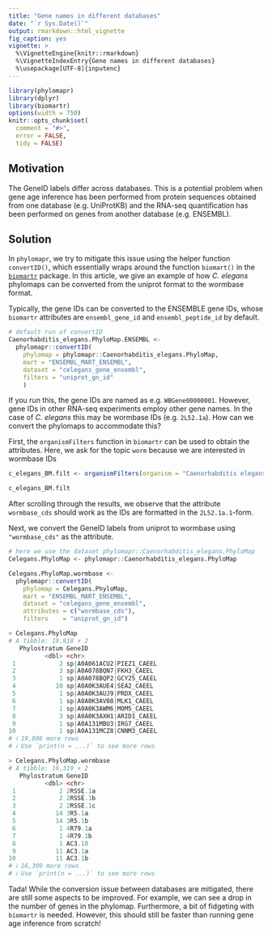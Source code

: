 ```yaml
---
title: "Gene names in different databases"
date: "`r Sys.Date()`"
output: rmarkdown::html_vignette
fig_caption: yes
vignette: >
  %\VignetteEngine{knitr::rmarkdown}
  %\VignetteIndexEntry{Gene names in different databases}
  %\usepackage[UTF-8]{inputenc}
---
```


```r
library(phylomapr)
library(dplyr)
library(biomartr)
options(width = 750)
knitr::opts_chunk$set(
  comment = "#>",
  error = FALSE,
  tidy = FALSE)
```

## Motivation

The GeneID labels differ across databases. This is a potential problem when gene age inference has been performed from protein sequences obtained from one database (e.g. UniProtKB) and the RNA-seq quantification has been performed on genes from another database (e.g. ENSEMBL).

## Solution

In `phylomapr`, we try to mitigate this issue using the helper function `convertID()`, which essentially wraps around the function `biomart()` in the [`biomartr`](https://docs.ropensci.org/biomartr/) package. In this article, we give an example of how _C. elegans_ phylomaps can be converted from the uniprot format to the wormbase format.

Typically, the gene IDs can be converted to the ENSEMBLE gene IDs, whose `biomartr` attributes are `ensembl_gene_id` and `ensembl_peptide_id` by default.

```r
# default run of convertID
Caenorhabditis_elegans.PhyloMap.ENSEMBL <- 
  phylomapr::convertID(
    phylomap = phylomapr::Caenorhabditis_elegans.PhyloMap,
    mart = "ENSEMBL_MART_ENSEMBL",
    dataset = "celegans_gene_ensembl",
    filters = "uniprot_gn_id"
    )
```

If you run this, the gene IDs are named as e.g. `WBGene00000001`. However, gene IDs in other RNA-seq experiments employ other gene names. In the case of _C. elegans_ this may be wormbase IDs (e.g. `2L52.1a`). How can we convert the phylomaps to accommodate this?

First, the `organismFilters` function in `biomartr` can be used to obtain the attributes. Here, we ask for the topic `worm` because we are interested in wormbase IDs

```r
c_elegans_BM.filt <- organismFilters(organism = "Caenorhabditis elegans", topic = "worm")
```
```r
c_elegans_BM.filt
```

After scrolling through the results, we observe that the attribute `wormbase_cds` should work as the IDs are formatted in the `2L52.1a.1`-form.

Next, we convert the GeneID labels from uniprot to wormbase using `"wormbase_cds"` as the attribute.

```r
# here we use the dataset phylomapr::Caenorhabditis_elegans.PhyloMap
Celegans.PhyloMap <- phylomapr::Caenorhabditis_elegans.PhyloMap

Celegans.PhyloMap.wormbase <-
  phylomapr::convertID(
    phylomap = Celegans.PhyloMap,
    mart = "ENSEMBL_MART_ENSEMBL",
    dataset = "celegans_gene_ensembl",
    attributes = c("wormbase_cds"),
    filters    = "uniprot_gn_id")
```

```r
> Celegans.PhyloMap
# A tibble: 19,818 × 2
   Phylostratum GeneID                   
          <dbl> <chr>                    
 1            2 sp|A0A061ACU2|PIEZ1_CAEEL
 2            3 sp|A0A078BQN7|FKH3_CAEEL 
 3            1 sp|A0A078BQP2|GCY25_CAEEL
 4           10 sp|A0A0K3AUE4|SEA2_CAEEL 
 5            1 sp|A0A0K3AUJ9|PRDX_CAEEL 
 6            1 sp|A0A0K3AV08|MLK1_CAEEL 
 7            1 sp|A0A0K3AWM6|MOM5_CAEEL 
 8            3 sp|A0A0K3AXH1|ARID1_CAEEL
 9            1 sp|A0A131MBU3|IRG7_CAEEL 
10            1 sp|A0A131MCZ8|CNNM3_CAEEL
# ℹ 19,808 more rows
# ℹ Use `print(n = ...)` to see more rows
```

```r
> Celegans.PhyloMap.wormbase
# A tibble: 16,319 × 2
   Phylostratum GeneID  
          <dbl> <chr>   
 1            2 2RSSE.1a
 2            2 2RSSE.1b
 3            2 2RSSE.1c
 4           14 3R5.1a  
 5           14 3R5.1b  
 6            1 4R79.1a 
 7            1 4R79.1b 
 8            1 AC3.10  
 9           11 AC3.1a  
10           11 AC3.1b  
# ℹ 16,309 more rows
# ℹ Use `print(n = ...)` to see more rows
```

Tada! While the conversion issue between databases are mitigated, there are still some aspects to be improved. For example, we can see a drop in the number of genes in the phylomap. Furthermore, a bit of fidgeting with `biomartr` is needed. However, this should still be faster than running gene age inference from scratch!
